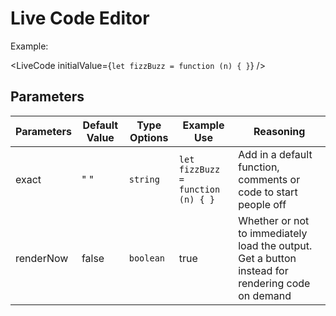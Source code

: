 
# Live Code Editor

Example:

<LiveCode initialValue={`let fizzBuzz = function (n) { }`} />

## Parameters


| Parameters | Default Value | Type Options | Example Use | Reasoning                                                                                                                                                                       |
| ---------- | ------------- | ------------ | ----------- | ------------------------------------------------------------------------------------------------------------------------------------------------------------------------------- |
| exact      | " "           | `string`     | `let fizzBuzz = function (n) { }`        |  Add in a default function, comments or code to start people off |
| renderNow  | false         | `boolean`    | true        | Whether or not to immediately load the output. Get a button instead for rendering code on demand |

